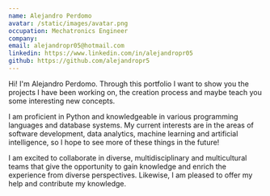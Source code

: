 ```yaml
---
name: Alejandro Perdomo
avatar: /static/images/avatar.png
occupation: Mechatronics Engineer
company:
email: alejandropr05@hotmail.com
linkedin: https://www.linkedin.com/in/alejandropr05
github: https://github.com/alejandropr5
---
```


Hi! I'm Alejandro Perdomo. Through this portfolio I want to show you the projects I have been working on, the creation process and maybe teach you some interesting new concepts.

I am proficient in Python and knowledgeable in various programming languages and database systems. My current interests are in the areas of software development, data analytics, machine learning and artificial intelligence, so I hope to see more of these things in the future!

I am excited to collaborate in diverse, multidisciplinary and multicultural teams that give the opportunity to gain knowledge and enrich the experience from diverse perspectives. Likewise, I am pleased to offer my help and contribute my knowledge.
